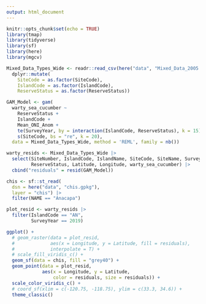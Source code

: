 ```yaml
---
output: html_document
---
```


```r
knitr::opts_chunk$set(echo = TRUE)
library(tmap)
library(tidyverse)
library(sf)
library(here)
library(mgcv)
```

```r
Mixed_Data_Types_Wide <- readr::read_csv(here("data", "Mixed_Data_2005.csv")) %>% 
  dplyr::mutate(
    SiteCode = as.factor(SiteCode),
    IslandCode = as.factor(IslandCode),
    ReserveStatus = as.factor(ReserveStatus)) 

GAM_Model <- gam(
  warty_sea_cucumber ~ 
    ReserveStatus +
    IslandCode + 
    Mean_ONI_Anom +
    te(SurveyYear, by = interaction(IslandCode, ReserveStatus), k = 15) + 
    s(SiteCode, bs = "re", k = 20),
  data = Mixed_Data_Types_Wide, method = 'REML', family = nb())

warty_resids <- Mixed_Data_Types_Wide |> 
  select(SiteNumber, IslandCode, IslandName, SiteCode, SiteName, SurveyYear,
         ReserveStatus, Latitude, Longitude, warty_sea_cucumber) |> 
  cbind("residuals" = resid(GAM_Model))

```

```r
chis <- sf::st_read(
  dsn = here("data", "chis.gpkg"), 
  layer = "chis") |> 
  filter(NAME == "Anacapa")

plot_resid <- warty_resids |> 
  filter(IslandCode == "AN",
         SurveyYear == 2019)

ggplot() +
  # geom_raster(data = plot_resid, 
  #             aes(x = Longitude, y = Latitude, fill = residuals),
  #             interpolate = T) +
  # scale_fill_viridis_c() +
  geom_sf(data = chis, fill = "grey40") +
  geom_point(data = plot_resid,
             aes(x = Longitude, y = Latitude,
                 color = residuals, size = residuals)) +
  scale_color_viridis_c() +
  # coord_sf(xlim = c(-120.75, -118.75), ylim = c(33.3, 34.6)) +
  theme_classic() 
```


